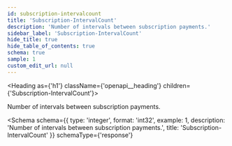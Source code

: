 ```yaml
---
id: subscription-intervalcount
title: 'Subscription-IntervalCount'
description: 'Number of intervals between subscription payments.'
sidebar_label: 'Subscription-IntervalCount'
hide_title: true
hide_table_of_contents: true
schema: true
sample: 1
custom_edit_url: null
---
```



<Heading as={'h1'} className={'openapi__heading'} children={'Subscription-IntervalCount'}></Heading>

Number of intervals between subscription payments.

<Schema
  schema={{
    type: 'integer',
    format: 'int32',
    example: 1,
    description: 'Number of intervals between subscription payments.',
    title: 'Subscription-IntervalCount'
  }}
  schemaType={'response'}
></Schema>
